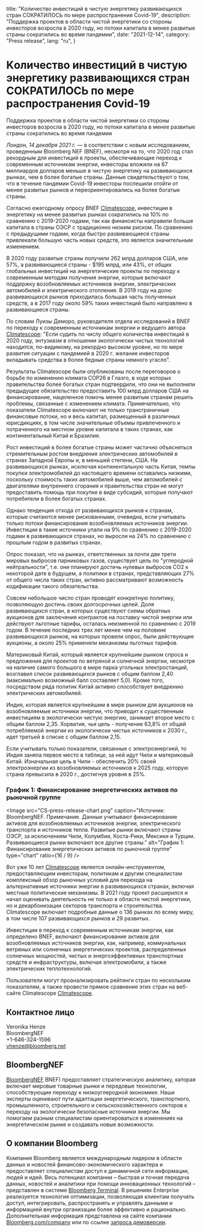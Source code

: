   title:
    "Kоличествo инвестиций в чистую энергетику развивающихся стран СОКРАТИЛОСЬ по мере распространения Covid-19",
  description:
    "Поддержка проектов в области чистой энергетики со стороны инвесторов возросла в 2020 году, но потоки капитала в менее развитые страны сократились во время пандемии",
  date: "2021-12-14",
  category: "Press release",
  lang: "ru",
}



# Kоличествo инвестиций в чистую энергетику развивающихся стран СОКРАТИЛОСЬ по мере распространения Covid-19

Поддержка проектов в области чистой энергетики со стороны инвесторов возросла в 2020 году, но потоки капитала в менее развитые страны сократились во время пандемии

_Лондон, 14 декабря 2021 г._ — в соответствии с новым исследованием, проведенным Bloomberg NEF (BNEF), несмотря на то, что 2020 год стал рекордным для инвестиций в проекты, обеспечивающие переход к современным источникам энергии, инвесторы вложили на 67 миллиардов долларов меньше в чистую энергетику на развивающихся рынках, чем в более богатые страны. Данные свидетельствуют о том, что в течение пандемии Covid-19 инвесторы поспешили отойти от менее развитых рынков и переориентировались на более богатые страны.

Согласно ежегодному опросу BNEF [Climatescope](https://global-climatescope.org/), инвестиции в энергетику на менее развитых рынках сократились на 10% по сравнению с 2019-2020 годами, так как финансисты направили больше капитала в страны ОЭСР с традиционно низким риском. По сравнению с предыдущими годами, когда быстро развивающиеся страны привлекали большую часть новых средств, это является значительным изменением.

В 2020 году развитые страны получили 262 млрд долларов США, или 57%, а развивающиеся страны - $195 млрд, или 43%, от общих глобальных инвестиций на энергетические проекты по переходу к современным методам получения энергии, которые включают поддержку возобновляемых источников энергии, электрических автомобилей и электрического отопления. В 2019 году на долю развивающихся рынков приходилась большая часть полученных средств, а в 2017 году около 59% таких инвестиций было направлено в развивающиеся страны.

По словам Луизы Деморо, руководителя отдела исследований в BNEF по переходу к современным источникам энергии и ведущего автора [Climatescope](https://global-climatescope.org/): "Если судить по числу общего количества инвестиций в 2020 году, энтузиазм в отношении экологически чистых технологий находится, по-видимому, на рекордно высоком уровне, но по мере развития ситуации с пандемией в 2020 г. желание инвесторов вкладывать средства в более бедные страны немного угасло".

Результаты Climatescope были опубликованы после переговоров о борьбе по изменению климата COP26 в Глазго, в ходе которых правительства более богатых стран подтвердили, что они не выполнили предыдущее обязательство предоставить 100 млрд долларов США на финансирование, нацеленное помочь менее развитым странам решить проблемы, связанные с изменением климата. Примечательно, что показатели Climatescope включают не только трансграничные финансовые потоки, но и весь капитал, размещенный в различных юрисдикциях, в том числе значительные объемы привлеченного и потраченного на местном уровне капитала в таких странах, как континентальный Китай и Бразилия.

Рост инвестиций в более богатые страны может частично объясняться стремительным ростом внедрения электрических автомобилей в странах Западной Европы и, в меньшей степени, США. На развивающихся рынках, исключая континентальную часть Китая, темпы покупки электромобилей до настоящего времени оставались низкими, поскольку стоимость таких автомобилей выше, чем автомобилей с двигателями внутреннего сгорания и правительства стран не могут предоставить помощь при покупке в виде субсидий, которые получают потребители в более богатых странах.

Однако тенденция отхода от развивающихся рынков к странам, которые считаются менее рискованными, очевидна, если учитывать только потоки финансирования возобновляемых источников энергии. Инвестиции в такие источники упали на 9% по сравнению с 2019-2020 годами в развивающихся странах, но выросли на 24% по сравнению с прошлым годом в развитых странах.

Опрос показал, что на рынках, ответственных за почти две трети мировых выбросов парниковых газов, существует цель по "углеродной нейтральности", т.е. они планируют достичь нулевых выбросов CO2 к некоторой дате в будущем, а политики в странах, представляющих 27% от общего числа таких стран, активно рассматривают возможность кодификации такого обязательства.

Совсем небольшое число стран проводят конкретную политику, позволяющую достичь своих долгосрочных целей. Доля развивающихся стран, в которых существуют схемы обратных аукционов для заключения контрактов на поставку чистой энергии или действуют льготные тарифы, осталась неизменной по сравнению с 2019 годом. В течение последних трех лет менее чем на половине развивающихся рынков, на которых провели опрос, были действующие аукционы, а около 25% применяли механизмы льготных тарифов.

Материковый Китай, который является крупнейшим рынком спроса и предложения для проектов по ветряной и солнечной энергии, несмотря на наличие самого большого в мире парка угольных электростанций, возглавил список развивающихся рынков с общим баллом 2,40 (максимально возможный балл составляет 5,0). Кроме того, посредством ряда политик Китай активно способствует внедрению электрических автомобилей.

Индия, которая является крупнейшим в мире рынком для аукционов на возобновляемые источники энергии, что приводит к существенным инвестициям в экологически чистую энергию, занимает второе место с общим баллом 2,35. Хорватия, чья цель - получение 63,8% от общей потребляемой энергии из экологически чистых источников к 2030 г., идет третьей в списке с общим баллом 2,15.

Если учитывать только показатели, связанные с электроэнергией, то Индия заняла первое место в таблице, за ней идут Чили и материковый Китай. Изначальная цель в Чили - обеспечить 20% своей электроэнергии из возобновляемых источников к 2025 году, которую страна превысила в 2020 г., достигнув уровня в 25%.

### График 1: Финансирование энергетических активов по рыночной группе

<Image
  src="CS-press-release-chart.png"
  caption="Источник: BloombergNEF. Примечание. Данные учитывают финансирование активов для возобновляемых источников энергии, электрического транспорта и источников тепла. Развитые рынки включают страны ОЭСР, за исключением Чили, Колумбии, Коста-Рики, Мексики и Турции. Развивающиеся рынки включают все другие страны."
  alt="График 1: Финансирование энергетических активов по рыночной группе"
  type="chart"
  ratio={16 / 9}
/>

Вот уже 10 лет [Climatescope](https://global-climatescope.org/) является онлайн-инструментом, предоставляющим инвесторам, политикам и другим специалистам комплексный обзор рыночных условий для перехода на альтернативные источники энергии в развивающихся странах, включая местные политические механизмы. В 2021 году проект расширился и начал оценивать деятельность не только в области чистой энергетики, но и декарбонизации секторов транспорта и строительства. Climatescope включает подробные данные о 136 рынках по всему миру, в том числе 107 развивающихся рынков и 29 развитых.

Инвестиции в переход к современным источникам энергии, как определено BNEF, включают финансирование активов для возобновляемых источников энергии, как, например, коммунальных ветряных или солнечных энергетических проектов, распределенных солнечных мощностей, чистых и энергоэффективных транспортных средств и инфраструктуры, включая электромобили, а также электрических теплотехнологий.

Пользователи могут проанализировать рейтинги стран по нескольким показателям, а также провести прямое сравнение этих стран на веб-сайте Climatescope [Climatescope](https://global-climatescope.org/).

## Контактное лицо

Veronika Henze <br />
BloombergNEF <br />
+1-646-324-1596 <br />
[vhenze@bloomberg.net](mailto:vhenze@bloomberg.net)

## BloombergNEF

[BloombergNEF](https://about.bnef.com/) BNEF) предоставляет стратегическую аналитику, каторая включает мировые товарные рынки и передовые технологии, способствующие переходу к низкоуглеродной экономике. Наши эксперты оценивают пути адаптации энергетического, транспортного, промышленного, строительного и сельскохозяйственного секторов к переходу на экологически безопасные источники энергии. Мы помогаем разным специалистам ориентироваться в изменениях на энергетическом рынке и создавать новые возможности.

## О компании Bloomberg

Компания Bloomberg является международным лидером в области данных и новостей финансово-экономического характера и предоставляет специалистам доступ к динамичной сети информации, людей и идей. Весь потенциал компании – быстрая и точная передача данных, новостей и аналитики при помощи инновационных технологий – представлен в системе [Bloomberg Terminal](https://www.bloomberg.com/professional/). В решениях Enterprise реализуется технология оптимизации, позволяющая клиентам получать доступ, интегрировать, распространять и управлять данными и информацией внутри организации более эффективно и рационально. Дополнительная информация представлена на сайте компании [Bloomberg.com/company](https://www.bloomberg.com/company) или по ссылке [запроса демоверсии](https://www.bloomberg.com/professional/request-demo/?utm_source=bbg-pr&bbgsum=dg-ws-core-pr).
